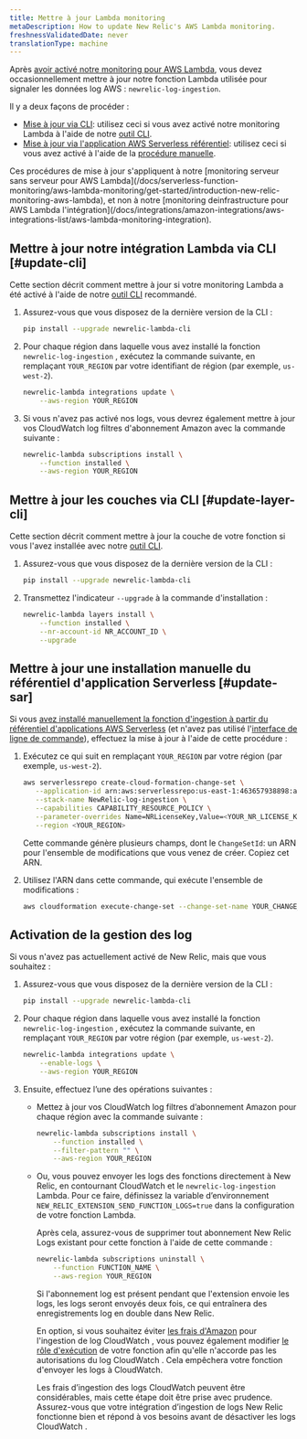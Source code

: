 ```yaml
---
title: Mettre à jour Lambda monitoring
metaDescription: How to update New Relic's AWS Lambda monitoring.
freshnessValidatedDate: never
translationType: machine
---
```


Après [avoir activé notre monitoring pour AWS Lambda](/docs/serverless-function-monitoring/aws-lambda-monitoring/get-started/enable-new-relic-monitoring-aws-lambda), vous devez occasionnellement mettre à jour notre fonction Lambda utilisée pour signaler les données log AWS : `newrelic-log-ingestion`.

Il y a deux façons de procéder :

* [Mise à jour via CLI](#update-cli): utilisez ceci si vous avez activé notre monitoring Lambda à l&apos;aide de notre [outil CLI](/docs/serverless-function-monitoring/aws-lambda-monitoring/enable-lambda-monitoring/account-linking/#rec).
* [Mise à jour via l&apos;application AWS Serverless référentiel](#update-sar): utilisez ceci si vous avez activé à l&apos;aide de la [procédure manuelle](/docs/serverless-function-monitoring/aws-lambda-monitoring/get-started/enable-new-relic-monitoring-aws-lambda#manual-nr-lambda).

<Callout variant="important">
  Ces procédures de mise à jour s&apos;appliquent à notre [monitoring serveur sans serveur pour AWS Lambda](/docs/serverless-function-monitoring/aws-lambda-monitoring/get-started/introduction-new-relic-monitoring-aws-lambda), et non à notre [monitoring deinfrastructure pour AWS Lambda l&apos;intégration](/docs/integrations/amazon-integrations/aws-integrations-list/aws-lambda-monitoring-integration).
</Callout>

## Mettre à jour notre intégration Lambda via CLI [#update-cli]

Cette section décrit comment mettre à jour si votre monitoring Lambda a été activé à l&apos;aide de notre [outil CLI](/docs/serverless-function-monitoring/aws-lambda-monitoring/get-started/enable-new-relic-monitoring-aws-lambda#cli) recommandé.

1. Assurez-vous que vous disposez de la dernière version de la CLI :

   ```bash
   pip install --upgrade newrelic-lambda-cli
   ```

2. Pour chaque région dans laquelle vous avez installé la fonction `newrelic-log-ingestion` , exécutez la commande suivante, en remplaçant `YOUR_REGION` par votre identifiant de région (par exemple, `us-west-2`).

   ```bash
   newrelic-lambda integrations update \
       --aws-region YOUR_REGION
   ```

3. Si vous n&apos;avez pas activé nos logs, vous devrez également mettre à jour vos CloudWatch log filtres d&apos;abonnement Amazon avec la commande suivante :

   ```bash
   newrelic-lambda subscriptions install \
       --function installed \
       --aws-region YOUR_REGION
   ```

## Mettre à jour les couches via CLI [#update-layer-cli]

Cette section décrit comment mettre à jour la couche de votre fonction si vous l&apos;avez installée avec notre [outil CLI](/docs/serverless-function-monitoring/aws-lambda-monitoring/get-started/enable-new-relic-monitoring-aws-lambda#cli).

1. Assurez-vous que vous disposez de la dernière version de la CLI :

   ```bash
   pip install --upgrade newrelic-lambda-cli
   ```

2. Transmettez l&apos;indicateur `--upgrade` à la commande d&apos;installation :

   ```bash
   newrelic-lambda layers install \
       --function installed \
       --nr-account-id NR_ACCOUNT_ID \
       --upgrade
   ```

## Mettre à jour une installation manuelle du référentiel d&apos;application Serverless [#update-sar]

Si vous [avez installé manuellement la fonction d&apos;ingestion à partir du référentiel d&apos;applications AWS Serverless](/docs/serverless-function-monitoring/aws-lambda-monitoring/get-started/enable-new-relic-monitoring-aws-lambda#manual-nr-lambda) (et n&apos;avez pas utilisé l&apos;[interface de ligne de commande](/docs/serverless-function-monitoring/aws-lambda-monitoring/get-started/enable-new-relic-monitoring-aws-lambda#cli)), effectuez la mise à jour à l&apos;aide de cette procédure :

1. Exécutez ce qui suit en remplaçant `YOUR_REGION` par votre région (par exemple, `us-west-2`).

   ```bash
   aws serverlessrepo create-cloud-formation-change-set \
      --application-id arn:aws:serverlessrepo:us-east-1:463657938898:applications/NewRelic-log-ingestion \
      --stack-name NewRelic-log-ingestion \
      --capabilities CAPABILITY_RESOURCE_POLICY \
      --parameter-overrides Name=NRLicenseKey,Value=<YOUR_NR_LICENSE_KEY> \
      --region <YOUR_REGION>
   ```

   Cette commande génère plusieurs champs, dont le `ChangeSetId`: un ARN pour l&apos;ensemble de modifications que vous venez de créer. Copiez cet ARN.

2. Utilisez l&apos;ARN dans cette commande, qui exécute l&apos;ensemble de modifications :

   ```bash
   aws cloudformation execute-change-set --change-set-name YOUR_CHANGE_SET_ARN
   ```

## Activation de la gestion des log

Si vous n&apos;avez pas actuellement activé <InlinePopover type="logs" />de New Relic, mais que vous souhaitez :

1. Assurez-vous que vous disposez de la dernière version de la CLI :

   ```bash
   pip install --upgrade newrelic-lambda-cli
   ```

2. Pour chaque région dans laquelle vous avez installé la fonction `newrelic-log-ingestion` , exécutez la commande suivante, en remplaçant `YOUR_REGION` par votre région (par exemple, `us-west-2`).

   ```bash
   newrelic-lambda integrations update \
       --enable-logs \
       --aws-region YOUR_REGION
   ```

3. Ensuite, effectuez l’une des opérations suivantes :

   * Mettez à jour vos CloudWatch log filtres d’abonnement Amazon pour chaque région avec la commande suivante :

     ```bash
     newrelic-lambda subscriptions install \
         --function installed \
         --filter-pattern "" \
         --aws-region YOUR_REGION
     ```

   * Ou, vous pouvez envoyer les logs des fonctions directement à New Relic, en contournant CloudWatch et le `newrelic-log-ingestion` Lambda. Pour ce faire, définissez la variable d’environnement `NEW_RELIC_EXTENSION_SEND_FUNCTION_LOGS=true` dans la configuration de votre fonction Lambda.

     Après cela, assurez-vous de supprimer tout abonnement New Relic Logs existant pour cette fonction à l&apos;aide de cette commande :

     ```bash
     newrelic-lambda subscriptions uninstall \
         --function FUNCTION_NAME \
         --aws-region YOUR_REGION
     ```

     Si l&apos;abonnement log est présent pendant que l&apos;extension envoie les logs, les logs seront envoyés deux fois, ce qui entraînera des enregistrements log en double dans New Relic.

     En option, si vous souhaitez éviter [les frais d&apos;Amazon](https://aws.amazon.com/cloudwatch/pricing/#Paid_tier) pour l&apos;ingestion de log CloudWatch , vous pouvez également modifier [le rôle d&apos;exécution](https://docs.aws.amazon.com/lambda/latest/dg/lambda-intro-execution-role.html) de votre fonction afin qu&apos;elle n&apos;accorde pas les autorisations du log CloudWatch . Cela empêchera votre fonction d&apos;envoyer les logs à CloudWatch.

     <Callout variant="caution">
       Les frais d’ingestion des logs CloudWatch peuvent être considérables, mais cette étape doit être prise avec prudence. Assurez-vous que votre intégration d’ingestion de logs New Relic fonctionne bien et répond à vos besoins avant de désactiver les logs CloudWatch .
     </Callout>